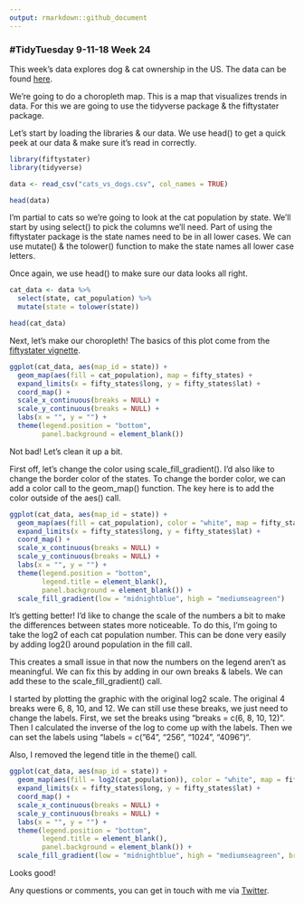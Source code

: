 ```yaml
---
output: rmarkdown::github_document
---
```


### #TidyTuesday 9-11-18 Week 24

This week's data explores dog & cat ownership in the US. The data can be found [here](https://github.com/rfordatascience/tidytuesday/blob/master/data/2018-09-11/cats_vs_dogs.csv).

We're going to do a choropleth map. This is a map that visualizes trends in data. For this we are going to use the tidyverse package & the fiftystater package.

Let's start by loading the libraries & our data. We use head() to get a quick peek at our data & make sure it's read in correctly.

```r
library(fiftystater)
library(tidyverse)

data <- read_csv("cats_vs_dogs.csv", col_names = TRUE)

head(data)
```

I'm partial to cats so we're going to look at the cat population by state. We'll start by using select() to pick the columns we'll need. Part of using the fiftystater package is the state names need to be in all lower cases. We can use mutate() & the tolower() function to make the state names all lower case letters.

Once again, we use head() to make sure our data looks all right.

```r
cat_data <- data %>%
  select(state, cat_population) %>%
  mutate(state = tolower(state))

head(cat_data)
```

Next, let's make our choropleth! The basics of this plot come from the [fiftystater vignette](https://cran.r-project.org/web/packages/fiftystater/vignettes/fiftystater.html).

```r
ggplot(cat_data, aes(map_id = state)) +
  geom_map(aes(fill = cat_population), map = fifty_states) +
  expand_limits(x = fifty_states$long, y = fifty_states$lat) +
  coord_map() +
  scale_x_continuous(breaks = NULL) +
  scale_y_continuous(breaks = NULL) +
  labs(x = "", y = "") +
  theme(legend.position = "bottom",
        panel.background = element_blank())
```

Not bad! Let's clean it up a bit.

First off, let's change the color using scale_fill_gradient(). I'd also like to change the border color of the states. To change the border color, we can add a color call to the geom_map() function. The key here is to add the color outside of the aes() call.

```r
ggplot(cat_data, aes(map_id = state)) +
  geom_map(aes(fill = cat_population), color = "white", map = fifty_states) +
  expand_limits(x = fifty_states$long, y = fifty_states$lat) +
  coord_map() +
  scale_x_continuous(breaks = NULL) +
  scale_y_continuous(breaks = NULL) +
  labs(x = "", y = "") +
  theme(legend.position = "bottom",
        legend.title = element_blank(),
        panel.background = element_blank()) +
  scale_fill_gradient(low = "midnightblue", high = "mediumseagreen")

```

It's getting better! I'd like to change the scale of the numbers a bit to make the differences between states more noticeable. To do this, I'm going to take the log2 of each cat population number. This can be done very easily by adding log2() around population in the fill call.

This creates a small issue in that now the numbers on the legend aren't as meaningful. We can fix this by adding in our own breaks & labels. We can add these to the scale_fill_gradient() call.

I started by plotting the graphic with the original log2 scale. The original 4 breaks were 6, 8, 10, and 12. We can still use these breaks, we just need to change the labels. First, we set the breaks using "breaks = c(6, 8, 10, 12)". Then I calculated the inverse of the log to come up with the labels. Then we can set the labels using "labels = c("64", "256", "1024", "4096")".

Also, I removed the legend title in the theme() call.

```r

ggplot(cat_data, aes(map_id = state)) +
  geom_map(aes(fill = log2(cat_population)), color = "white", map = fifty_states) +
  expand_limits(x = fifty_states$long, y = fifty_states$lat) +
  coord_map() +
  scale_x_continuous(breaks = NULL) +
  scale_y_continuous(breaks = NULL) +
  labs(x = "", y = "") +
  theme(legend.position = "bottom",
        legend.title = element_blank(),
        panel.background = element_blank()) +
  scale_fill_gradient(low = "midnightblue", high = "mediumseagreen", breaks = c(6, 8, 10, 12), labels = c("64", "256", "1024", "4096"))
```

Looks good!

Any questions or comments, you can get in touch with me via [Twitter](https://twitter.com/sapo83).
